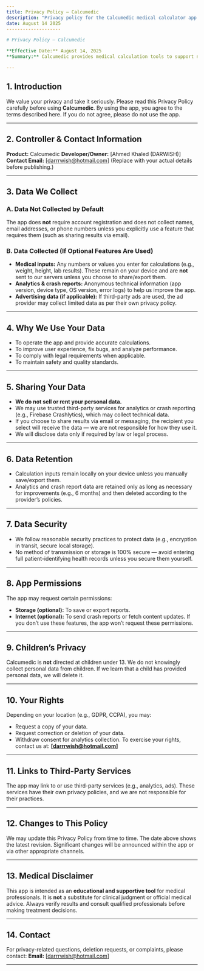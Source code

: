 ```yaml
---
title: Privacy Policy — Calcumedic
description: "Privacy policy for the Calcumedic medical calculator app — explains what data we collect, why we collect it, how we use it, and how you can control it."
date: August 14 2025
--------------------

# Privacy Policy — Calcumedic

**Effective Date:** August 14, 2025
**Summary:** Calcumedic provides medical calculation tools to support nursing and critical care workflows. This policy explains what data we collect, why we collect it, how we use it, and your rights.

---
```


## 1. Introduction

We value your privacy and take it seriously. Please read this Privacy Policy carefully before using **Calcumedic**. By using the app, you agree to the terms described here. If you do not agree, please do not use the app.

---

## 2. Controller & Contact Information

**Product:** Calcumedic
**Developer/Owner:** \[Ahmed Khaled (DARWISH)]
**Contact Email:** \[[darrrwish@hotmail.com](mailto:darrrwish@hotmail.com)]
(Replace with your actual details before publishing.)

---

## 3. Data We Collect

### A. Data Not Collected by Default

The app does **not** require account registration and does not collect names, email addresses, or phone numbers unless you explicitly use a feature that requires them (such as sharing results via email).

### B. Data Collected (If Optional Features Are Used)

* **Medical inputs:** Any numbers or values you enter for calculations (e.g., weight, height, lab results). These remain on your device and are **not** sent to our servers unless you choose to share/export them.
* **Analytics & crash reports:** Anonymous technical information (app version, device type, OS version, error logs) to help us improve the app.
* **Advertising data (if applicable):** If third-party ads are used, the ad provider may collect limited data as per their own privacy policy.

---

## 4. Why We Use Your Data

* To operate the app and provide accurate calculations.
* To improve user experience, fix bugs, and analyze performance.
* To comply with legal requirements when applicable.
* To maintain safety and quality standards.

---

## 5. Sharing Your Data

* **We do not sell or rent your personal data.**
* We may use trusted third-party services for analytics or crash reporting (e.g., Firebase Crashlytics), which may collect technical data.
* If you choose to share results via email or messaging, the recipient you select will receive the data — we are not responsible for how they use it.
* We will disclose data only if required by law or legal process.

---

## 6. Data Retention

* Calculation inputs remain locally on your device unless you manually save/export them.
* Analytics and crash report data are retained only as long as necessary for improvements (e.g., 6 months) and then deleted according to the provider’s policies.

---

## 7. Data Security

* We follow reasonable security practices to protect data (e.g., encryption in transit, secure local storage).
* No method of transmission or storage is 100% secure — avoid entering full patient-identifying health records unless you secure them yourself.

---

## 8. App Permissions

The app may request certain permissions:

* **Storage (optional):** To save or export reports.
* **Internet (optional):** To send crash reports or fetch content updates.
  If you don’t use these features, the app won’t request these permissions.

---

## 9. Children’s Privacy

Calcumedic is **not** directed at children under 13. We do not knowingly collect personal data from children. If we learn that a child has provided personal data, we will delete it.

---

## 10. Your Rights

Depending on your location (e.g., GDPR, CCPA), you may:

* Request a copy of your data.
* Request correction or deletion of your data.
* Withdraw consent for analytics collection.
  To exercise your rights, contact us at: **\[[darrrwish@hotmail.com](mailto:darrrwish@hotmail.com)]**

---

## 11. Links to Third-Party Services

The app may link to or use third-party services (e.g., analytics, ads). These services have their own privacy policies, and we are not responsible for their practices.

---

## 12. Changes to This Policy

We may update this Privacy Policy from time to time. The date above shows the latest revision. Significant changes will be announced within the app or via other appropriate channels.

---

## 13. Medical Disclaimer

This app is intended as an **educational and supportive tool** for medical professionals. It is **not** a substitute for clinical judgment or official medical advice. Always verify results and consult qualified professionals before making treatment decisions.

---

## 14. Contact

For privacy-related questions, deletion requests, or complaints, please contact:
**Email:** \[[darrrwish@hotmail.com](mailto:darrrwish@hotmail.com)]

---
